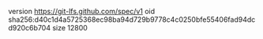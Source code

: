 version https://git-lfs.github.com/spec/v1
oid sha256:d40c1d4a5725368ec98ba94d729b9778c4c0250bfe55406fad94dcd920c6b704
size 12800
